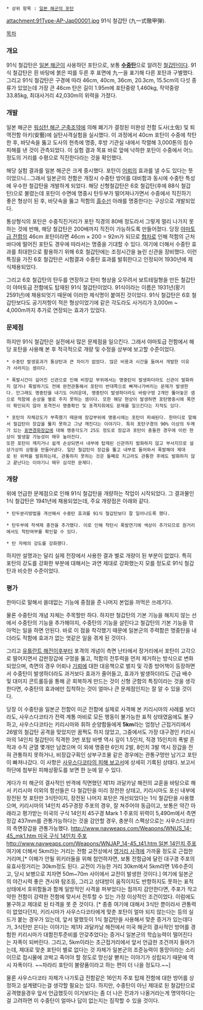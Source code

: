  * 상위 항목 : [[일본 해군의 포탄]]

attachment:91Type-AP-Jap00001.jpg
91식 철갑탄 (九一式徹甲弾).

[[목차]]

=== 개요 ===
91식 철갑탄은 [[일본 해군]]이 사용하던 포탄으로, 보통 '''[[수중탄]]'''으로 알려진 [[철갑탄]]이다. 91식 철갑탄은 흰 바탕에 붉은 띠를 두른 후 표면에 九一을 표기해 다른 포탄과 구별했다. 그리고 91식 철갑탄은 구경에 따라 46cm, 40cm, 36cm, 20.3cm, 15.5cm의 다섯 종류가 있었는데 가장 큰 46cm 탄은 길이 1.95m에 포탄중량 1,460kg, 작약중량 33.85kg, 최대사거리 42,030m의 위력을 가졌다.

=== 개발 ===
일본 해군은 [[워싱턴 해군 군축조약]]에 의해 폐기가 결정된 미완성 전함 도사(土佐) 및 퇴역전함 아키(安藝)에 실탄사격실험을 실시했다. 이 과정에서 40cm 포탄이 수중에 착탄한 후, 바닷속을 뚫고 도사의 현측에 명중, 후방 기관실 내에서 작렬해 3,000톤의 침수피해를 낸 것이 관측되었다. 이 실험 결과 목표 바로 앞에 낙하한 포탄이 수중에서 어느 정도의 거리를 수평으로 직진한다라는 것을 확인했다.

해당 실험 결과를 일본 해군은 크게 중시했다. 포탄이 [[어뢰]]의 효과를 낼 수도 있다는 뜻이었으니...그래서 일본군의 전함은 개장시 수중탄 방어를 대비함과 동시에 수중탄 특성에 우수한 철갑탄을 개발하게 되었다. 해당 신형철갑탄은 6호 철갑탄(후에 88식 철갑탄)으로 불렸는데 포탄이 수면에 명중시 탄두부가 떨어져나가면서 수중에서 직진하기 좋은 형상이 된 후, 바닷속을 뚫고 적함의 [[흘수선]] 아래를 명중한다는 구상으로 개발되었다.

통상형식의 포탄은 수중직진거리가 포탄 직경의 80배 정도라서 그렇게 멀리 나가지 못하는 것에 반해, 해당 철갑탄은 200배까지 직진이 가능하도록 만들어졌다. 당장 [[야마토급 전함]]의 46cm 포탄이라면 46cm × 200 = 92m가 되므로 [[협차]]로 인해 적함의 근처 바다에 떨어진 포탄도 경우에 따라서는 명중을 기대할 수 있다. 여기에 더해서 수중탄 효과를 최대한으로 활용하기 위해 6호 철갑탄에는 조정시간을 늘린 신관을 장비했다. 이런 특징을 가진 6호 철갑탄은 시험결과 수중탄 효과를 발휘한다고 인정되어 1930년에 제식채용되었다.

그리고 6호 철갑탄의 탄두를 연장하고 탄미 형상을 오무려서 보트테일형을 만든 철갑탄이 야마토급 전함에도 탑재된 91식 철갑탄이었다. 91식이라는 이름은 1931년(황기 2591년)에 채용되엇기 때문에 이러한 제식명이 붙여진 것이었다. 91식 철갑탄은 6호 철갑탄보다도 공기저항이 적은 형상이었기에 같은 각도라도 사거리가 3,000m ~ 4,000m까지 추가로 연장되는 효과가 있었다.

=== 문제점 ===
하지만 91식 철갑탄은 실전에서 많은 문제점을 일으킨다. 그래서 야마토급 전함에서 해당 포탄을 사용해 본 후 적극적으로 개량 및 수정을 상부에 보고할 수준이었다.

 * 수중탄 발생효과가 통상탄과 큰 차이가 없었다. 많은 비용과 시간을 들여서 개발한 이유가 사라지는 셈이다.

 * 폭발시간이 길어진 신관으로 인해 비장갑 부위에서는 명중탄이 발생하더라도 신관이 발화하지 않거나 폭발하기도 전에 완전관통해서 포탄이 반대쪽으로 빠져나가버리는 문제가 발생한다. 안그래도 명중탄을 내기도 어려운데, 명중탄이 발생하더라도 바람구멍 2개만 뚫어놓은 셈으로 적함에 손상을 별로 주지 못하는 셈이다. 또한 해당 현상이 발생하면 포탄명중시에 폭연이 확인되지 않아 포격전시 명중확인 및 포격지휘에도 문제를 일으킨다는 지적도 있다.

 * 포탄의 자체강도가 부족했기 때문에 장갑부위에 명중시에는 포탄이 파쇄된다. 한마디로 말해서 철갑탄이 장갑을 뚫지 못하고 그냥 깨진다는 이야기다. 특히 포탄구경의 90% 이상의 두께가 있는 [[표면경화장갑]]에 대해 명중각도가 25도 정도로 장갑과 포탄이 충돌한 경우에 이런 현상이 발생할 가능성이 매우 높아진다.
 또한 포탄이 깨지거나 쉽게 손상되면서 내부에 탑재된 신관까지 발화하지 않고 부서지므로 설상가상의 상황을 만들어냈다. 일단 철갑탄이 장갑을 뚫고 내부로 들어와서 폭발해야 제대로 된 위력을 발휘하는데, 관통하지 못하는 것은 둘째로 치고라도 관통한 후에도 발화하지 않고 끝난다는 이야기니 매우 심각한 문제다.

=== 개량 ===
위에 언급한 문제점으로 인해 91식 철갑탄을 개량하는 작업이 시작되었다. 그 결과물인 1식 철갑탄은  1941년에 채용되었는데, 주요 개량점은 아래와 같다.

 * 탄두분리방법을 개선해서 수중탄 효과를 91식 철갑탄보다 잘 일어나도록 했다.

 * 탄두부에 착색제 충전을 추가했다. 이로 인해 착탄시 폭발연기에 색상이 추가되므로 원거리에서도 착탄여부를 확인할 수 있다.

 * 탄 자체의 강도를 강화했다.

하지만 설명과는 달리 실제 전장에서 사용한 결과 별로 개량이 된 부분이 없었다. 특히 포탄의 강도를 강화한 부분에 대해서는 과연 제대로 강화했는지 모를 정도로 91식 철갑탄과 비슷한 수준이었다.

=== 평가 ===
한마디로 말해서 쓸데없는 기능에 중점을 준 나머지 본업을 까먹은 쓰레기다.

물론 수중탄의 개념 자체는 주목할만 하다. 하지만 철갑탄의 기본 기능을 해치지 않는 선에서 수중탄의 기능을 추가해야지, 수중탄의 기능을 살린다고 철갑탄의 기본 기능을 깎아먹는 일을 하면 안된다. 바로 이 점을 착각했기 때문에 일본군의 주력함은 명중탄을 내더라도 적함에 효과가 없는 엿같은 일을 겪게 된 것이다.

그리고 [[유틀란트 해전]]이후부터 포격의 개념이 측면 난타에서 장거리에서 포탄이 고각으로 떨어지면서 갑판장갑에 구멍을 뚫고, 적함의 전투력을 먼저 제거하는 방식으로 변화되었으며, 측면의 경우 어뢰나 [[기뢰]]에 대한 대응책으로 벌지 및 각종 방어책이 등장하면서 수중탄이 발생하더라도 과거보다 효과가 줄어들고, 효과가 발생하더라도 긴급 배수 및 대미지 콘트롤등을 통해 곧 회복하게 만드는 것이 신형 군함의 특징이라는 것을 생각한다면, 수중탄의 효과에만 집착하는 것이 얼마나 큰 문제점인지는 잘 알 수 있을 것이다.

당장 이 수중탄을 일본군 전함이 미군 전함에 실제로 사격해 본 키리시마의 사례를 보더라도, 사우스다코타가 전력 계통 마비로 모든 행동이 불가능한 표적 상태였음에도 불구하고, 사우스다코타는 키리시마와 휘하 순양함들에게 '''5km'''라는 엄청난 근접거리에서 26발의 철갑탄 공격을 맞았지만 꿈쩍도 하지 않았고, 그중에서도 가장 대구경인 키리시마의 14인치 철갑탄이 직격한 3번 포탑 바벳 역시 깊이 1.5인치, 직경 15인치의 폭발 흔적과 수직 균열 몇개만 남겼으며 이 외에 명중한 6인치 2발, 8인치 3발 역시 장갑을 전혀 관통하지 못하거나, 비장갑구획인 상부구조물 같은 경우에는 관통구멍만 남기고 포탄이 빠져나갔다. 이 사항은 [http://www.researcheratlarge.com/Ships/BB57/1942DamageReport/GuadalcanalDamageRpt.html 사우스다코타의 피해 보고서]에 상세히 기록된 상태다. 보고서 하단에 첨부된 피해상황도를 보면 한 눈에 알 수 있다.

게다가 미 해군의 결사적인 반격에 직면했던 제1차 과달카날 해전의 교훈을 바탕으로 해서 키리시마 이외의 함선들은 다 철갑탄을 미리 장전한 상태고, 키리시마도 포신 내부에 장전된 첫 포탄만 3식탄이지, 장전된 나머지 포탄은 개선되었다는 1식 철갑탄을 사용했으며, 키리시마의 14인치 45구경장 주포의 경우, 잘 쳐주어야 동급이고, 보통은 약간 아래라고 평가받는 미국의 구식 14인치 45구경 Mark 1 주포의 위력이 5,490m에서 측면장갑 437mm를 관통가능하다는 것을 감안할 경우, 충분히 스펙상으로는 사우스다코타의 측면장갑을 관통가능했다. [[http://www.navweaps.com/Weapons/WNUS_14-45_mk1.htm 미국 구식 14인치 주포]] [[http://www.navweaps.com/Weapons/WNJAP_14-45_t41.htm 일본 14인치 주포]] 여기에 더해서 5km라는 거리는 전함 교전상에서 [[영거리 사격]]에 가까울 정도로 근접한 거리며,[* 이해가 안될 위키러들을 위해 첨언하자면, 보통 전함급에 달린 대구경 주포의 유효사정거리는 30km정도 된다. 교전이 가능한 거리 30km에서 5km라면 1/6수준이고, 당시 보병으로 치자면 50m~70m 사이에서 교전이 발생한 것이다.] 여기에 일본군의 야간시력 좋은 견시와 탐조등, 그리고 상대방이 움직이지도 반항하지도 못하는 표적상태에서 호위함들과 함께 일방적인 사격을 퍼부었다는 점까지 감안한다면, 주포가 작고 약한 전함이 강력한 전함에 맞서서 전투할 수 있는 가장 이상적인 조건이었다. 이럼에도 불구하고 제대로 된 타격을 못 준 것이다. [* 종종 여기에 대해서 3식탄 뿐이라서 관통력이 없었다던지, 키리시마가 사우스다코타에게 맞춘 포탄이 얼마 되지 않는다는 등의 실드가 붙는 경우가 있는데, 앞서 말했듯이 1식 철갑탄을 사용해서 맞춘 증거가 있는데다가, 3식탄만 쏜다는 이야기는 제1차 과달카날 해전에서 미국 해군의 결사적인 방어를 경험한 키리시마가 대함전투준비를 안갖추었다는 증거니 일본군의 학습능력이 떨어진다는 자폭이 되버린다. 그리고, 5km이라는 초근접거리에서 앞서 언급한 조건까지 들어가는데, 제대로 맞춘 포탄이 별로 없다는 것 자체가 일본군의 조준능력이 똥망이라는 소리이므로 접시물에 코박고 죽어야 할 정도로 망신살 뻗치는 이야기가 성립되기 때문에 역시 자폭이다. ~~차라리 포탄이 불량품이라고 하는 편이 더 나을 정도다.~~]

물론 사우스다코타 자체가 나가토급 전함같은 16인치 주포 탑재 전함에 대한 방어를 상정하고 설계됐다는걸 생각할 필요는 있다. 하지만, 수중탄이 아닌 제대로 된 철갑탄으로 공격했을경우 앞서 언급했듯이 이거보다는 좀 더 나은 전과가 나올거라는게 명약하다는걸 고려하면 이 수중탄이 얼마나 답이 없는지는 짐작할 수 있을 것이다.
